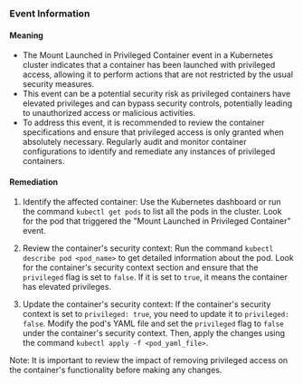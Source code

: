 
### Event Information

#### Meaning

- The Mount Launched in Privileged Container event in a Kubernetes cluster indicates that a container has been launched with privileged access, allowing it to perform actions that are not restricted by the usual security measures.
- This event can be a potential security risk as privileged containers have elevated privileges and can bypass security controls, potentially leading to unauthorized access or malicious activities.
- To address this event, it is recommended to review the container specifications and ensure that privileged access is only granted when absolutely necessary. Regularly audit and monitor container configurations to identify and remediate any instances of privileged containers.

#### Remediation

1. Identify the affected container: Use the Kubernetes dashboard or run the command `kubectl get pods` to list all the pods in the cluster. Look for the pod that triggered the "Mount Launched in Privileged Container" event.

2. Review the container's security context: Run the command `kubectl describe pod <pod_name>` to get detailed information about the pod. Look for the container's security context section and ensure that the `privileged` flag is set to `false`. If it is set to `true`, it means the container has elevated privileges.

3. Update the container's security context: If the container's security context is set to `privileged: true`, you need to update it to `privileged: false`. Modify the pod's YAML file and set the `privileged` flag to `false` under the container's security context. Then, apply the changes using the command `kubectl apply -f <pod_yaml_file>`.

Note: It is important to review the impact of removing privileged access on the container's functionality before making any changes.

